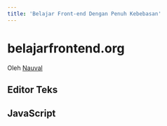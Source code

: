 ```yaml
---
title: 'Belajar Front-end Dengan Penuh Kebebasan'
---
```



# belajarfrontend.org
<div className="text-center text-sm">
Oleh <a href="https://twitter.com/mhdnauvalazhar" target="_blank">Nauval</a>
</div>

## Editor Teks

<Cards>
  <Card title="Vim Esensial" href="/vim" />
</Cards>

## JavaScript

<Cards>
  <Card title="Next.js Esensial" href="/nextjs" />
</Cards>